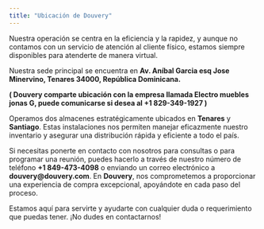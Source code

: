 ```yaml
---
title: "Ubicación de Douvery"
---
```

 

Nuestra operación se centra en la eficiencia y la rapidez, y aunque no contamos con un servicio de atención al cliente físico, estamos siempre disponibles para atenderte de manera virtual.

Nuestra sede principal se encuentra en **Av. Aníbal Garcia esq Jose Minervino, Tenares 34000, República Dominicana.**

**( Douvery comparte ubicación con la empresa llamada Electro muebles jonas G, puede comunicarse si desea al +1 829-349-1927 )**

Operamos dos almacenes estratégicamente ubicados en **Tenares** y **Santiago**. Estas instalaciones nos permiten manejar eficazmente nuestro inventario y asegurar una distribución rápida y eficiente a todo el país.

Si necesitas ponerte en contacto con nosotros para consultas o para programar una reunión, puedes hacerlo a través de nuestro número de teléfono **+1 849-473-4098** o enviando un correo electrónico a **douvery\@douvery.com**. En **Douvery**, nos comprometemos a proporcionar una experiencia de compra excepcional, apoyándote en cada paso del proceso.

Estamos aquí para servirte y ayudarte con cualquier duda o requerimiento que puedas tener. ¡No dudes en contactarnos!

 
